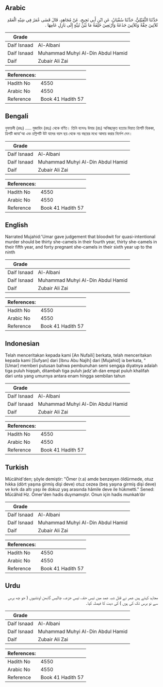 ## Arabic


<div dir="rtl" lang="ar" style={{fontSize:'larger',backgroundColor:'#f8f9fa',padding:20}}>
حَدَّثَنَا النُّفَيْلِيُّ، حَدَّثَنَا سُفْيَانُ، عَنِ ابْنِ أَبِي نَجِيحٍ، عَنْ مُجَاهِدٍ، قَالَ قَضَى عُمَرُ فِي شِبْهِ الْعَمْدِ ثَلاَثِينَ حِقَّةً وَثَلاَثِينَ جَذَعَةً وَأَرْبَعِينَ خَلِفَةً مَا بَيْنَ ثَنِيَّةٍ إِلَى بَازِلِ عَامِهَا ‏.‏
</div>
<div style={{backgroundColor:'#f8f9fa',padding:20, marginBottom: 10}}><table> <thead> <tr> <th>Grade</th> <th></th> </tr> </thead> <tbody> <tr><td>Daif Isnaad</td><td>Al-Albani</td></tr><tr><td>Daif Isnaad</td><td>Muhammad Muhyi Al-Din Abdul Hamid</td></tr><tr><td>Daif</td><td>Zubair Ali Zai</td></tr></tbody></table><table> <thead> <tr> <th>References:</th> <th></th> </tr> </thead> <tbody><tr><td>Hadith No</td><td>4550</td></tr><tr><td>Arabic No</td><td>4550</td></tr><tr><td>Reference</td><td>Book 41 Hadith 57</td></tr></tbody></table></div>

## Bengali


<div dir="ltr" lang="bn" style={{fontSize:'larger',backgroundColor:'#f8f9fa',padding:20}}>
নুফায়লী (রহঃ) ..... মুজাহিদ (রহঃ) থেকে বর্ণিত। তিনি বলেনঃ উমার (রাঃ) অনিচ্ছাকৃত হত্যার দিয়াত ত্রিশটি হিককা, ত্রিশটি জাযা'আ এবং চল্লিশটি উট যাদের বয়স ছয় থেকে নয় বছরের মধ্যে আদায় করার নির্দেশ দেন।
</div>
<div style={{backgroundColor:'#f8f9fa',padding:20, marginBottom: 10}}><table> <thead> <tr> <th>Grade</th> <th></th> </tr> </thead> <tbody> <tr><td>Daif Isnaad</td><td>Al-Albani</td></tr><tr><td>Daif Isnaad</td><td>Muhammad Muhyi Al-Din Abdul Hamid</td></tr><tr><td>Daif</td><td>Zubair Ali Zai</td></tr></tbody></table><table> <thead> <tr> <th>References:</th> <th></th> </tr> </thead> <tbody><tr><td>Hadith No</td><td>4550</td></tr><tr><td>Arabic No</td><td>4550</td></tr><tr><td>Reference</td><td>Book 41 Hadith 57</td></tr></tbody></table></div>

## English


<div dir="ltr" lang="en" style={{fontSize:'larger',backgroundColor:'#f8f9fa',padding:20}}>
Narrated Mujahid:'Umar gave judgement that bloodwit for quasi-intentional murder should be thirty she-camels in their fourth year, thirty she-camels in their fifth year, and forty pregnant she-camels in their sixth year up to the ninth
</div>
<div style={{backgroundColor:'#f8f9fa',padding:20, marginBottom: 10}}><table> <thead> <tr> <th>Grade</th> <th></th> </tr> </thead> <tbody> <tr><td>Daif Isnaad</td><td>Al-Albani</td></tr><tr><td>Daif Isnaad</td><td>Muhammad Muhyi Al-Din Abdul Hamid</td></tr><tr><td>Daif</td><td>Zubair Ali Zai</td></tr></tbody></table><table> <thead> <tr> <th>References:</th> <th></th> </tr> </thead> <tbody><tr><td>Hadith No</td><td>4550</td></tr><tr><td>Arabic No</td><td>4550</td></tr><tr><td>Reference</td><td>Book 41 Hadith 57</td></tr></tbody></table></div>

## Indonesian


<div dir="ltr" lang="id" style={{fontSize:'larger',backgroundColor:'#f8f9fa',padding:20}}>
Telah menceritakan kepada kami [An Nufaili] berkata, telah menceritakan kepada kami [Sufyan] dari [Ibnu Abu Najih] dari [Mujahid] ia berkata, " [Umar] memberi putusan bahwa pembunuhan semi sengaja diyatnya adalah tiga puluh hiqqah, ditambah tiga puluh jadz'ah dan empat puluh khalifah dari unta yang umurnya antara enam hingga sembilan tahun
</div>
<div style={{backgroundColor:'#f8f9fa',padding:20, marginBottom: 10}}><table> <thead> <tr> <th>Grade</th> <th></th> </tr> </thead> <tbody> <tr><td>Daif Isnaad</td><td>Al-Albani</td></tr><tr><td>Daif Isnaad</td><td>Muhammad Muhyi Al-Din Abdul Hamid</td></tr><tr><td>Daif</td><td>Zubair Ali Zai</td></tr></tbody></table><table> <thead> <tr> <th>References:</th> <th></th> </tr> </thead> <tbody><tr><td>Hadith No</td><td>4550</td></tr><tr><td>Arabic No</td><td>4550</td></tr><tr><td>Reference</td><td>Book 41 Hadith 57</td></tr></tbody></table></div>

## Turkish


<div dir="ltr" lang="tr" style={{fontSize:'larger',backgroundColor:'#f8f9fa',padding:20}}>
Mücâhid'den; şöyle demiştir: "Ömer (r.a) amde benzeyen öldürmede, otuz hıkka (dört yaşına girmiş dişi deve) otuz cezea (beş yaşına girmiş dişi deve) ve kırk da altı yaşı ile dokuz yaş arasında hâmile deve ile hükmetti." Sened: Mücâhid Hz. Ömer'den hadis duymamıştır. Onun için hadis munkatı’dır
</div>
<div style={{backgroundColor:'#f8f9fa',padding:20, marginBottom: 10}}><table> <thead> <tr> <th>Grade</th> <th></th> </tr> </thead> <tbody> <tr><td>Daif Isnaad</td><td>Al-Albani</td></tr><tr><td>Daif Isnaad</td><td>Muhammad Muhyi Al-Din Abdul Hamid</td></tr><tr><td>Daif</td><td>Zubair Ali Zai</td></tr></tbody></table><table> <thead> <tr> <th>References:</th> <th></th> </tr> </thead> <tbody><tr><td>Hadith No</td><td>4550</td></tr><tr><td>Arabic No</td><td>4550</td></tr><tr><td>Reference</td><td>Book 41 Hadith 57</td></tr></tbody></table></div>

## Urdu


<div dir="rtl" lang="ur" style={{fontSize:'larger',backgroundColor:'#f8f9fa',padding:20}}>
مجاہد کہتے ہیں عمر نے قتل شبہ عمد میں تیس حقہ، تیس جزعہ، چالیس گابھن اونٹنیوں ( جو چھ برس سے نو برس تک کی ہوں ) کی دیت کا فیصلہ کیا۔
</div>
<div style={{backgroundColor:'#f8f9fa',padding:20, marginBottom: 10}}><table> <thead> <tr> <th>Grade</th> <th></th> </tr> </thead> <tbody> <tr><td>Daif Isnaad</td><td>Al-Albani</td></tr><tr><td>Daif Isnaad</td><td>Muhammad Muhyi Al-Din Abdul Hamid</td></tr><tr><td>Daif</td><td>Zubair Ali Zai</td></tr></tbody></table><table> <thead> <tr> <th>References:</th> <th></th> </tr> </thead> <tbody><tr><td>Hadith No</td><td>4550</td></tr><tr><td>Arabic No</td><td>4550</td></tr><tr><td>Reference</td><td>Book 41 Hadith 57</td></tr></tbody></table></div>